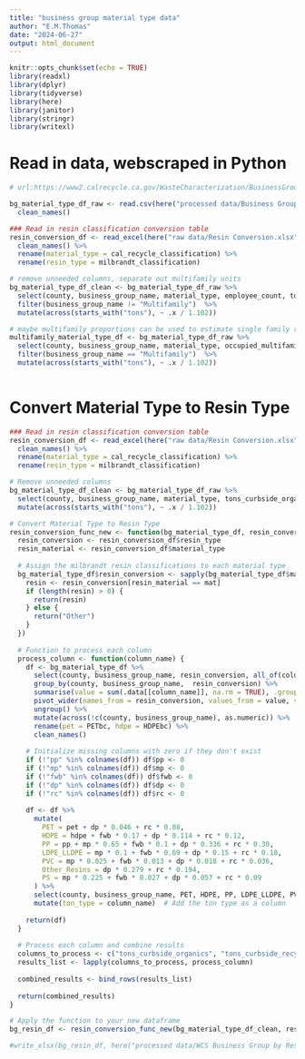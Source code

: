```yaml
---
title: "business group material type data"
author: "E.M.Thomas"
date: "2024-06-27"
output: html_document
---
```


```r
knitr::opts_chunk$set(echo = TRUE)
library(readxl)
library(dplyr)
library(tidyverse)
library(here)
library(janitor)
library(stringr)
library(writexl)
```


# Read in data, webscraped in Python 
```r
# url:https://www2.calrecycle.ca.gov/WasteCharacterization/BusinessGroupStreams?lg=1001&cy=1

bg_material_type_df_raw <- read.csv(here("processed data/Business Group EOL Stream by Material Type.csv")) %>% 
  clean_names()

### Read in resin classification conversion table
resin_conversion_df <- read_excel(here("raw data/Resin Conversion.xlsx")) %>% 
  clean_names() %>% 
  rename(material_type = cal_recycle_classification) %>% 
  rename(resin_type = milbrandt_classification) 
```


```r
# remove unneeded columns, separate out multifamily units
bg_material_type_df_clean <- bg_material_type_df_raw %>% 
  select(county, business_group_name, material_type, employee_count, tons_curbside_organics, tons_curbside_recycle, tons_other_diversion, tons_disposed, tons_total_generation) %>% 
  filter(business_group_name != "Multifamily")  %>%
  mutate(across(starts_with("tons"), ~ .x / 1.102))

# maybe multifamily proportions can be used to estimate single family residences?
multifamily_material_type_df <- bg_material_type_df_raw %>% 
  select(county, business_group_name, material_type, occupied_multifamily_units, tons_curbside_organics, tons_curbside_recycle, tons_other_diversion, tons_disposed, tons_total_generation) %>% 
  filter(business_group_name == "Multifamily")  %>%
  mutate(across(starts_with("tons"), ~ .x / 1.102))
  
```

# Convert Material Type to Resin Type
```r
### Read in resin classification conversion table
resin_conversion_df <- read_excel(here("raw data/Resin Conversion.xlsx")) %>% 
  clean_names() %>% 
  rename(material_type = cal_recycle_classification) %>% 
  rename(resin_type = milbrandt_classification) 

# Remove unneeded columns
bg_material_type_df_clean <- bg_material_type_df_raw %>% 
  select(county, business_group_name, material_type, tons_curbside_organics, tons_curbside_recycle, tons_other_diversion, tons_disposed, tons_total_generation) %>%
  mutate(across(starts_with("tons"), ~ .x / 1.102))

# Convert Material Type to Resin Type
resin_conversion_func_new <- function(bg_material_type_df, resin_conversion_df) {
  resin_conversion <- resin_conversion_df$resin_type
  resin_material <- resin_conversion_df$material_type
  
  # Assign the milbrandt resin classifications to each material type  
  bg_material_type_df$resin_conversion <- sapply(bg_material_type_df$material_type, function(mat) {
    resin <- resin_conversion[resin_material == mat]
    if (length(resin) > 0) {
      return(resin)
    } else {
      return("Other")
    }
  })
  
  # Function to process each column
  process_column <- function(column_name) {
    df <- bg_material_type_df %>%
      select(county, business_group_name, resin_conversion, all_of(column_name)) %>%
      group_by(county, business_group_name,  resin_conversion) %>%
      summarise(value = sum(.data[[column_name]], na.rm = TRUE), .groups = "drop") %>%
      pivot_wider(names_from = resin_conversion, values_from = value, values_fill = list(value = 0)) %>%
      ungroup() %>%
      mutate(across(!c(county, business_group_name), as.numeric)) %>% 
      rename(pet = PETbc, hdpe = HDPEbc) %>% 
      clean_names()
    
    # Initialize missing columns with zero if they don't exist
    if (!"pp" %in% colnames(df)) df$pp <- 0
    if (!"mp" %in% colnames(df)) df$mp <- 0
    if (!"fwb" %in% colnames(df)) df$fwb <- 0
    if (!"dp" %in% colnames(df)) df$dp <- 0
    if (!"rc" %in% colnames(df)) df$rc <- 0
    
    df <- df %>%
      mutate(
        PET = pet + dp * 0.046 + rc * 0.08,
        HDPE = hdpe + fwb * 0.17 + dp * 0.114 + rc * 0.12,
        PP = pp + mp * 0.65 + fwb * 0.1 + dp * 0.336 + rc * 0.30,
        LDPE_LLDPE = mp * 0.1 + fwb * 0.69 + dp * 0.15 + rc * 0.18,
        PVC = mp * 0.025 + fwb * 0.013 + dp * 0.018 + rc * 0.036,
        Other_Resins = dp * 0.279 + rc * 0.194,
        PS = mp * 0.225 + fwb * 0.027 + dp * 0.057 + rc * 0.09
      ) %>%
      select(county, business_group_name, PET, HDPE, PP, LDPE_LLDPE, PVC, Other_Resins, PS) %>%
      mutate(ton_type = column_name)  # Add the ton type as a column
    
    return(df)
  }
  
  # Process each column and combine results
  columns_to_process <- c("tons_curbside_organics", "tons_curbside_recycle", "tons_other_diversion", "tons_disposed")
  results_list <- lapply(columns_to_process, process_column)
  
  combined_results <- bind_rows(results_list)
  
  return(combined_results)
}

# Apply the function to your new dataframe
bg_resin_df <- resin_conversion_func_new(bg_material_type_df_clean, resin_conversion_df)
```

```r
#write_xlsx(bg_resin_df, here("processed data/WCS Business Group by Resin_240701.xlsx"))
```




